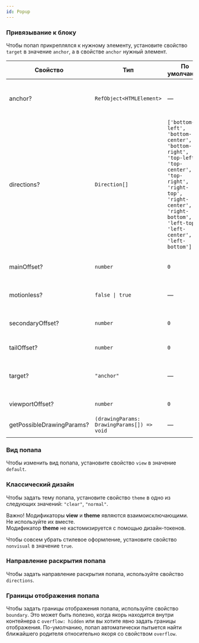 ```yaml
---
id: Popup
---
```



### Привязывание к блоку

Чтобы попап прикреплялся к нужному элементу, установите свойство `target` в значение `anchor`, а в свойстве `anchor` нужный элемент.

<Example
    height={150}
    component={PopupTarget}
    source={popupTargetSources}
/>

| Свойство                  | Тип                                        | По умолчанию                                                                                                                                                                     | Описание                                                  |
| ------------------------- | ------------------------------------------ | -------------------------------------------------------------------------------------------------------------------------------------------------------------------------------- | --------------------------------------------------------- |
| anchor?                   | `RefObject<HTMLElement>`                   | —                                                                                                                                                                                | Элемент, относительно которого позиционируется попап      |
| directions?               | `Direction[]`                              | `['bottom-left', 'bottom-center', 'bottom-right', 'top-left', 'top-center', 'top-right', 'right-top', 'right-center', 'right-bottom', 'left-top', 'left-center', 'left-bottom']` | Направления раскрытия блока                               |
| mainOffset?               | `number`                                   | `0`                                                                                                                                                                              | Отступ попапа относительно основного направления          |
| motionless?               | `false \| true`                            | —                                                                                                                                                                                | Закрепляет положение попапа после открытия                |
| secondaryOffset?          | `number`                                   | `0`                                                                                                                                                                              | Отступ попапа относительно второстепенного направления    |
| tailOffset?               | `number`                                   | `0`                                                                                                                                                                              | Отступ хвостика от края попапа                            |
| target?                   | `"anchor"`                                 | —                                                                                                                                                                                | Позиционирование попапа относительно переданного элемента |
| viewportOffset?           | `number`                                   | `0`                                                                                                                                                                              | Отступ от края окна браузера                              |
| getPossibleDrawingParams? | `(drawingParams: DrawingParams[]) => void` | —                                                                                                                                                                                | Расчет параметров для отрисовки                           |

### Вид попапа

Чтобы изменить вид попапа, установите свойство `view` в значение `default`.

<Example
    height={100}
    component={PopupView}
    source={popupViewSources}
/>

### Классический дизайн

Чтобы задать тему попапа, установите свойство `theme` в одно из следующих значений: `"clear"`, `"normal"`.

<Disclaimer>
    <p>
    Важно! Модификаторы <b>view</b> и <b>theme</b> являются взаимоисключающими. Не используйте их вместе. <br />
    Модификатор <b>theme</b>  не кастомизируется с помощью дизайн-токенов.
    </p>
</Disclaimer>

<Example
    height={100}
    component={PopupTheme}
    source={popupThemeSources}
/>

Чтобы совсем убрать стилевое оформление, установите свойство `nonvisual` в значение `true`.

<Example
    height={100}
    component={PopupNonvisual}
    source={popupNonvisualSources}
/>

### Направление раскрытия попапа

Чтобы задать направление раскрытия попапа, используйте свойство `directions`.

<Example
    height={250}
    component={PopupDirection}
    source={popupDirectionSources}
/>

### Границы отображения попапа

Чтобы задать границы отображения попапа, используйте свойство `boundary`. Это может быть полезно, когда якорь находится внутри контейнера с `overflow: hidden` или вы хотите явно задать границы отображения. По-умолчанию, попап автоматически пытыется найти ближайшего родителя относительно якоря со свойством `overflow`.

<Example
    height={300}
    component={PopupBoundary}
    source={popupBoundarySources}
/>
